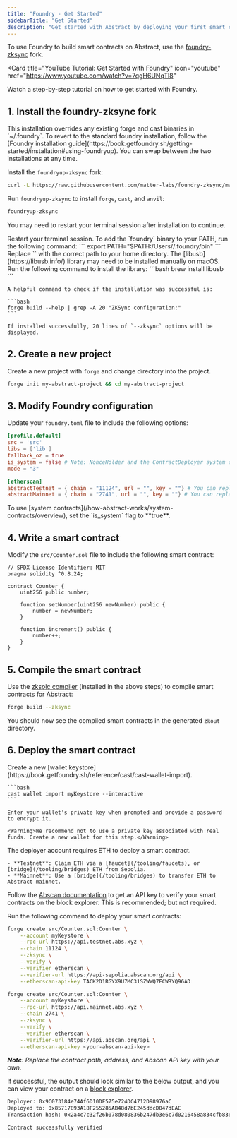 ```yaml
---
title: "Foundry - Get Started"
sidebarTitle: "Get Started"
description: "Get started with Abstract by deploying your first smart contract using Foundry."
---
```


To use Foundry to build smart contracts on Abstract, use the [foundry-zksync](https://github.com/matter-labs/foundry-zksync) fork.

<Card
  title="YouTube Tutorial: Get Started with Foundry"
  icon="youtube"
  href="https://www.youtube.com/watch?v=7qgH6UNqTl8"
>
  Watch a step-by-step tutorial on how to get started with Foundry.
</Card>

## 1. Install the foundry-zksync fork

<Note>
  This installation overrides any existing forge and cast binaries in
  `~/.foundry`. To revert to the standard foundry installation, follow the
  [Foundry installation
  guide](https://book.getfoundry.sh/getting-started/installation#using-foundryup).
  You can swap between the two installations at any time.
</Note>

<Steps>
  <Step title="Install foundry-zksync">

Install the `foundryup-zksync` fork:

```bash
curl -L https://raw.githubusercontent.com/matter-labs/foundry-zksync/main/install-foundry-zksync | bash
```

Run `foundryup-zksync` to install `forge`, `cast`, and `anvil`:

```bash
foundryup-zksync
```

You may need to restart your terminal session after installation to continue.

  <Accordion title="Common installation issues" icon="circle-exclamation">
    <AccordionGroup>
        <Accordion title="foundryup-zksync: command not found">
          Restart your terminal session.
        </Accordion>
        <Accordion title="Could not detect shell">
        To add the `foundry` binary to your PATH, run the following command:
        ```
        export PATH="$PATH:/Users/<your-username-here>/.foundry/bin"
        ```
        Replace `<your-username-here>` with the correct path to your home directory.
        </Accordion>
        <Accordion title="Library not loaded: libusb" >
        The [libusb](https://libusb.info/) library may need to be installed manually on macOS.
        Run the following command to install the library:
        ```bash
        brew install libusb
        ```
        </Accordion>
    </AccordionGroup>
  </Accordion>
  </Step>

  <Step title="Verify installation">

    A helpful command to check if the installation was successful is:

    ```bash
    forge build --help | grep -A 20 "ZKSync configuration:"
    ```

    If installed successfully, 20 lines of `--zksync` options will be displayed.

  </Step>
</Steps>

## 2. Create a new project

Create a new project with `forge` and change directory into the project.

```bash
forge init my-abstract-project && cd my-abstract-project
```

## 3. Modify Foundry configuration

Update your `foundry.toml` file to include the following options:

```toml
[profile.default]
src = 'src'
libs = ['lib']
fallback_oz = true
is_system = false # Note: NonceHolder and the ContractDeployer system contracts can only be called with a special is_system flag as true
mode = "3"

[etherscan]
abstractTestnet = { chain = "11124", url = "", key = ""} # You can replace these values or leave them blank to override via CLI
abstractMainnet = { chain = "2741", url = "", key = ""} # You can replace these values or leave them blank to override via CLI
```

<Note>
To use [system contracts](/how-abstract-works/system-contracts/overview),
set the `is_system` flag to **true**.

</Note>

## 4. Write a smart contract

Modify the `src/Counter.sol` file to include the following smart contract:

```solidity
// SPDX-License-Identifier: MIT
pragma solidity ^0.8.24;

contract Counter {
    uint256 public number;

    function setNumber(uint256 newNumber) public {
        number = newNumber;
    }

    function increment() public {
        number++;
    }
}
```

## 5. Compile the smart contract

Use the [zksolc compiler](https://docs.zksync.io/zk-stack/components/compiler/toolchain/solidity)
(installed in the above steps) to compile smart contracts for Abstract:

```bash
forge build --zksync
```

You should now see the compiled smart contracts in the generated `zkout` directory.

## 6. Deploy the smart contract

<Steps>
  <Step title="Add your private key" icon="key">
    Create a new [wallet keystore](https://book.getfoundry.sh/reference/cast/cast-wallet-import).

    ```bash
    cast wallet import myKeystore --interactive
    ```

    Enter your wallet's private key when prompted and provide a password to encrypt it.

    <Warning>We recommend not to use a private key associated with real funds. Create a new wallet for this step.</Warning>

  </Step>

  <Step title="Get ETH in the deployer account">
    The deployer account requires ETH to deploy a smart contract.

    - **Testnet**: Claim ETH via a [faucet](/tooling/faucets), or
    [bridge](/tooling/bridges) ETH from Sepolia.
    - **Mainnet**: Use a [bridge](/tooling/bridges) to transfer ETH to Abstract mainnet.

  </Step>

<Step title="Get an Abscan API key (Mainnet only)">

Follow the [Abscan documentation](https://docs.abscan.org/getting-started/viewing-api-usage-statistics) to get an API key to verify your smart contracts on the block explorer.
This is recommended; but not required.

</Step>

  <Step title="Deploy your smart contract" icon="rocket">

Run the following command to deploy your smart contracts:

<CodeGroup>

```bash Testnet
forge create src/Counter.sol:Counter \
    --account myKeystore \
    --rpc-url https://api.testnet.abs.xyz \
    --chain 11124 \
    --zksync \
    --verify \
    --verifier etherscan \
    --verifier-url https://api-sepolia.abscan.org/api \
    --etherscan-api-key TACK2D1RGYX9U7MC31SZWWQ7FCWRYQ96AD
```

```bash Mainnet
forge create src/Counter.sol:Counter \
    --account myKeystore \
    --rpc-url https://api.mainnet.abs.xyz \
    --chain 2741 \
    --zksync \
    --verify \
    --verifier etherscan \
    --verifier-url https://api.abscan.org/api \
    --etherscan-api-key <your-abscan-api-key>
```

</CodeGroup>

_**Note**: Replace the contract path, address, and Abscan API key with your own._

If successful, the output should look similar to the below output, and you can view your contract on a [block explorer](/tooling/block-explorers).

```bash {2}
Deployer: 0x9C073184e74Af6D10DF575e724DC4712D98976aC
Deployed to: 0x85717893A18F255285AB48d7bE245ddcD047dEAE
Transaction hash: 0x2a4c7c32f26b078d080836b247db3e6c7d0216458a834cfb8362a2ac84e68d9f

Contract successfully verified
```

  </Step>
</Steps>
